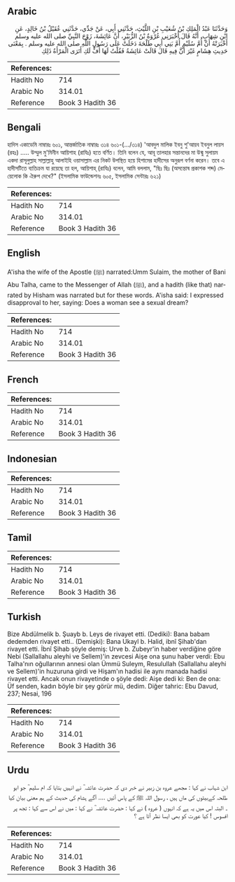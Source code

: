 ## Arabic


<div dir="rtl" lang="ar" style={{fontSize:'larger',backgroundColor:'#f8f9fa',padding:20}}>
وَحَدَّثَنَا عَبْدُ الْمَلِكِ بْنُ شُعَيْبِ بْنِ اللَّيْثِ، حَدَّثَنِي أَبِي، عَنْ جَدِّي، حَدَّثَنِي عُقَيْلُ بْنُ خَالِدٍ، عَنِ ابْنِ شِهَابٍ، أَنَّهُ قَالَ أَخْبَرَنِي عُرْوَةُ بْنُ الزُّبَيْرِ، أَنَّ عَائِشَةَ، زَوْجَ النَّبِيِّ صلى الله عليه وسلم أَخْبَرَتْهُ أَنَّ أُمَّ سُلَيْمٍ أُمَّ بَنِي أَبِي طَلْحَةَ دَخَلَتْ عَلَى رَسُولِ اللَّهِ صلى الله عليه وسلم ‏.‏ بِمَعْنَى حَدِيثِ هِشَامٍ غَيْرَ أَنَّ فِيهِ قَالَ قَالَتْ عَائِشَةُ فَقُلْتُ لَهَا أُفٍّ لَكِ أَتَرَى الْمَرْأَةُ ذَلِكِ
</div>
<div style={{backgroundColor:'#f8f9fa',padding:20, marginBottom: 10}}><table> <thead> <tr> <th>References:</th> <th></th> </tr> </thead> <tbody><tr><td>Hadith No</td><td>714</td></tr><tr><td>Arabic No</td><td>314.01</td></tr><tr><td>Reference</td><td>Book 3 Hadith 36</td></tr></tbody></table></div>

## Bengali


<div dir="ltr" lang="bn" style={{fontSize:'larger',backgroundColor:'#f8f9fa',padding:20}}>
হাদিস একাডেমি নাম্বারঃ ৬০১, আন্তর্জাতিক নাম্বারঃ ৩১৪ ৬০১-(.../৩১৪) 'আবদুল মালিক ইবনু শু'আয়ব ইবনুল লায়স (রহঃ) ..... উম্মুল মু'মিনীন আয়িশাহ (রাযিঃ) হতে বর্ণিত। তিনি বলেন যে, আবূ তালহার সন্তানদের মা উন্মু সুলায়ম একদা রাসূলুল্লাহ সাল্লাল্লাহু আলাইহি ওয়াসাল্লাম এর নিকট উপস্থিত হয়ে হিশামের হাদীসের অনুরূপ বর্ণনা করেন। তবে এ হাদীসটিতে ব্যতিক্রম যা রয়েছে তা হল, আয়িশাহ্ (রাযিঃ) বলেন, আমি বললাম, "ছিঃ ছিঃ (অসন্তোষ প্রকাশক শব্দ) মেয়েলোক কি ঐরুপ দেখে?" (ইসলামিক ফাউন্ডেশনঃ ৬০৫, ইসলামিক সেন্টারঃ ৬২১)
</div>
<div style={{backgroundColor:'#f8f9fa',padding:20, marginBottom: 10}}><table> <thead> <tr> <th>References:</th> <th></th> </tr> </thead> <tbody><tr><td>Hadith No</td><td>714</td></tr><tr><td>Arabic No</td><td>314.01</td></tr><tr><td>Reference</td><td>Book 3 Hadith 36</td></tr></tbody></table></div>

## English


<div dir="ltr" lang="en" style={{fontSize:'larger',backgroundColor:'#f8f9fa',padding:20}}>
A'isha the wife of the Apostle (ﷺ) narrated:Umm Sulaim, the mother of Bani Abu Talha, came to the Messenger of Allah (ﷺ), and a hadith (like that) narrated by Hisham was narrated but for these words. A'isha said: I expressed disapproval to her, saying: Does a woman see a sexual dream?
</div>
<div style={{backgroundColor:'#f8f9fa',padding:20, marginBottom: 10}}><table> <thead> <tr> <th>References:</th> <th></th> </tr> </thead> <tbody><tr><td>Hadith No</td><td>714</td></tr><tr><td>Arabic No</td><td>314.01</td></tr><tr><td>Reference</td><td>Book 3 Hadith 36</td></tr></tbody></table></div>

## French


<div dir="ltr" lang="fr" style={{fontSize:'larger',backgroundColor:'#f8f9fa',padding:20}}>

</div>
<div style={{backgroundColor:'#f8f9fa',padding:20, marginBottom: 10}}><table> <thead> <tr> <th>References:</th> <th></th> </tr> </thead> <tbody><tr><td>Hadith No</td><td>714</td></tr><tr><td>Arabic No</td><td>314.01</td></tr><tr><td>Reference</td><td>Book 3 Hadith 36</td></tr></tbody></table></div>

## Indonesian


<div dir="ltr" lang="id" style={{fontSize:'larger',backgroundColor:'#f8f9fa',padding:20}}>

</div>
<div style={{backgroundColor:'#f8f9fa',padding:20, marginBottom: 10}}><table> <thead> <tr> <th>References:</th> <th></th> </tr> </thead> <tbody><tr><td>Hadith No</td><td>714</td></tr><tr><td>Arabic No</td><td>314.01</td></tr><tr><td>Reference</td><td>Book 3 Hadith 36</td></tr></tbody></table></div>

## Tamil


<div dir="ltr" lang="ta" style={{fontSize:'larger',backgroundColor:'#f8f9fa',padding:20}}>

</div>
<div style={{backgroundColor:'#f8f9fa',padding:20, marginBottom: 10}}><table> <thead> <tr> <th>References:</th> <th></th> </tr> </thead> <tbody><tr><td>Hadith No</td><td>714</td></tr><tr><td>Arabic No</td><td>314.01</td></tr><tr><td>Reference</td><td>Book 3 Hadith 36</td></tr></tbody></table></div>

## Turkish


<div dir="ltr" lang="tr" style={{fontSize:'larger',backgroundColor:'#f8f9fa',padding:20}}>
Bize Abdülmelik b. Şuayb b. Leys de rivayet etti. (Dediki): Bana babam dedemden rivayet etti.. (Demişki): Bana Ukayl b. Halid, ibnî Şihab'dan rivayet etti. İbnî Şihab şöyle demiş: Urve b. Zubeyr'in haber verdiğine göre Nebi (Sallallahu aleyhi ve Sellem)'in zevcesi Aişe ona şunu haber verdi: Ebu Talha'nın oğullarının annesi olan Ümmü Suleym, Resulullah (Sallallahu aleyhi ve Sellem)'in huzuruna girdi ve Hişam'ın hadisi ile aynı manada hadisi rivayet etti. Ancak onun rivayetinde o şöyle dedi: Aişe dedi ki: Ben de ona: Üf senden, kadın böyle bir şey görür mü, dedim. Diğer tahric: Ebu Davud, 237; Nesai, 196
</div>
<div style={{backgroundColor:'#f8f9fa',padding:20, marginBottom: 10}}><table> <thead> <tr> <th>References:</th> <th></th> </tr> </thead> <tbody><tr><td>Hadith No</td><td>714</td></tr><tr><td>Arabic No</td><td>314.01</td></tr><tr><td>Reference</td><td>Book 3 Hadith 36</td></tr></tbody></table></div>

## Urdu


<div dir="rtl" lang="ur" style={{fontSize:'larger',backgroundColor:'#f8f9fa',padding:20}}>
ابن شہاب نے کہا : مجھے عروہ بن زبیر نے خبر دی کہ حضرت عائشہ ؓ نے انہیں بتایا کہ ام سلیم ؓ جو ابو طلحہ کےبیٹوں کی ماں ہیں ، رسول اللہ ﷺ کے پاس آئیں .... آگے ہشام کی حدیث کے ہم معنی بیان کیا ۔ البتہ اس میں یہ ہے کہ انہوں ( عروہ ) نے کہا : حضرت عائشہ ؓ نے کہا : میں نے اس سے کہا : تجھ پر افسوس ! کیا عورت کو بھی ایسا نظر آتا ہے ؟
</div>
<div style={{backgroundColor:'#f8f9fa',padding:20, marginBottom: 10}}><table> <thead> <tr> <th>References:</th> <th></th> </tr> </thead> <tbody><tr><td>Hadith No</td><td>714</td></tr><tr><td>Arabic No</td><td>314.01</td></tr><tr><td>Reference</td><td>Book 3 Hadith 36</td></tr></tbody></table></div>